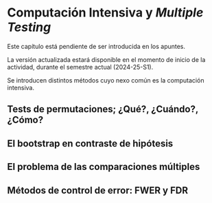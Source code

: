 # Computación Intensiva y _Multiple Testing_

:::: {.calloutBox .important}

Este capítulo está pendiente de ser introducida en los apuntes.

La versión actualizada estará disponible en el momento de inicio de la actividad, durante el semestre actual (2024-25-S1).

::::

Se introducen distintos métodos cuyo nexo común es la computación intensiva.

## Tests de permutaciones; ¿Qué?, ¿Cuándo?, ¿Cómo?

## El bootstrap en contraste de hipótesis

## El problema de las comparaciones múltiples

## Métodos de control de error: FWER y FDR
